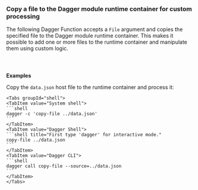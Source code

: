 
### Copy a file to the Dagger module runtime container for custom processing

The following Dagger Function accepts a `File` argument and copies the specified file to the Dagger module runtime container. This makes it possible to add one or more files to the runtime container and manipulate them using custom logic.

<Tabs groupId="language" queryString="sdk">
<TabItem value="go" label="Go">

```go file=../../../cookbook/snippets/copy-file-runtime/go/main.go
```

</TabItem>
<TabItem value="python" label="Python">

```python file=../../../cookbook/snippets/copy-file-runtime/python/main.py
```

</TabItem>
<TabItem value="typescript" label="TypeScript">

```typescript file=../../../cookbook/snippets/copy-file-runtime/typescript/index.ts
```

</TabItem>
</Tabs>

**Examples**

Copy the `data.json` host file to the runtime container and process it:

    <Tabs groupId="shell">
    <TabItem value="System shell">
    ```shell
    dagger -c 'copy-file ../data.json'
    ```
    </TabItem>
    <TabItem value="Dagger Shell">
    ```shell title="First type 'dagger' for interactive mode."
    copy-file ../data.json
    ```
    </TabItem>
    <TabItem value="Dagger CLI">
    ```shell
    dagger call copy-file --source=../data.json
    ```
    </TabItem>
    </Tabs>
